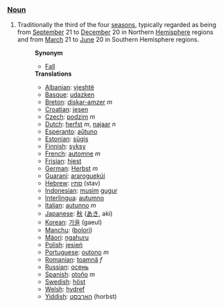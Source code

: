 ===[[Noun]]===
# Traditionally the third of the four [[season]]s, typically regarded as being from [[September]] 21 to [[December]] 20 in Northern [[Hemisphere]] regions and from [[March]] 21 to [[June]] 20 in Southern Hemisphere regions.
#:'''Synonym'''
#:*[[Fall]]
#:'''Translations'''
#:*[[Albanian]]: [[vjeshtë]]
#:*[[Basque]]: [[udazken]]
#:*[[Breton]]: [[diskar-amzer]] ''m''
#:*[[Croatian]]: [[jesen]]
#:*[[Czech]]: [[podzim]] ''m''
#:*[[Dutch]]: [[herfst]] ''m'', [[najaar]] ''n''
#:*[[Esperanto]]: [[aŭtuno]]
#:*[[Estonian]]: [[sügis]]
#:*[[Finnish]]: [[syksy]]
#:*[[French]]: [[automne]] ''m''
#:*[[Frisian]]: [[hjest]]
#:*[[German]]: [[Herbst]] ''m''
#:*[[Guarani]]: [[araroguekúi]]
#:*[[Hebrew]]: [[סתיו]] (stav)
#:*[[Indonesian]]: [[musim]] [[gugur]]
#:*[[Interlingua]]: [[autumno]]
#:*[[Italian]]: [[autunno]] ''m''
#:*[[Japanese]]: [[秋]] ([[あき]], aki)
#:*[[Korean]]: [[가을]] (gaeul)
#:*[[Manchu]]: ([[bolori]])
#:*[[Mäori]]: [[ngahuru]]
#:*[[Polish]]: [[jesień]]
#:*[[Portuguese]]: [[outono]] ''m''
#:*[[Romanian]]: [[toamnă]] ''f''
#:*[[Russian]]: [[осень]]
#:*[[Spanish]]: [[otoño]] ''m''
#:*[[Swedish]]: [[höst]]
#:*[[Welsh]]: [[hydref]]
#:*[[Yiddish]]: [[האַרבּסט]] (horbst)